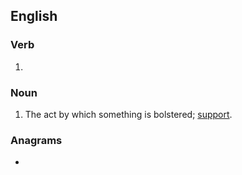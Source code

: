==English==

===Verb===
{{head|en|present participle}}

# {{present participle of|bolster|lang=en|nocat=1}}

===Noun===
{{en-noun}}

# The act by which something is bolstered; [[support]].

===Anagrams===
* {{anagrams|en|a=begilnorst|Gilbertson|berlingots|lobstering}}